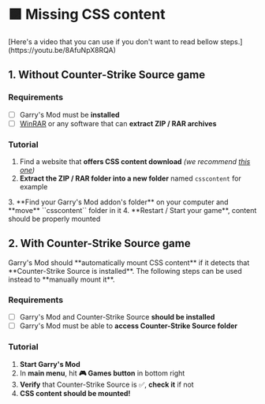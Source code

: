 
# 🟪 Missing CSS content
<Callout type="info" emoji="ℹ️">
    [Here's a video that you can use if you don't want to read bellow steps.](https://youtu.be/8AfuNpX8RQA)
</Callout>

## 1. Without Counter-Strike Source game
### Requirements
- [ ] Garry's Mod must be **installed**
- [ ] [WinRAR](https://www.win-rar.com/start.html?&L=10) or any software that can **extract ZIP / RAR archives**

### Tutorial
1. Find a website that **offers CSS content download** *(we recommend [this one](https://gmodcontent.com/))*
2. **Extract the ZIP / RAR folder into a new folder** named ``csscontent`` for example
<FileTree>
  <FileTree.Folder name="csscontent" defaultOpen>
    <FileTree.File name="materials" />
    <FileTree.File name="models" />
    <FileTree.File name="particles" />
    <FileTree.File name="sound" />
  </FileTree.Folder>
</FileTree>
3. **Find your Garry's Mod addon's folder** on your computer and **move** ``csscontent`` folder in it
4. **Restart / Start your game**, content should be properly mounted

## 2. With Counter-Strike Source game
<Callout type="info" emoji="ℹ️">
    Garry's Mod should **automatically mount CSS content** if it detects that **Counter-Strike Source is installed**.  
    The following steps can be used instead to **manually mount it**.
</Callout>

### Requirements
- [ ] Garry's Mod and Counter-Strike Source **should be installed**
- [ ] Garry's Mod must be able to **access Counter-Strike Source folder**

### Tutorial
1. **Start Garry's Mod**
2. In **main menu**, hit **🎮 Games button** in bottom right
3. **Verify** that Counter-Strike Source is ✅, **check it** if not
4. **CSS content should be mounted!**